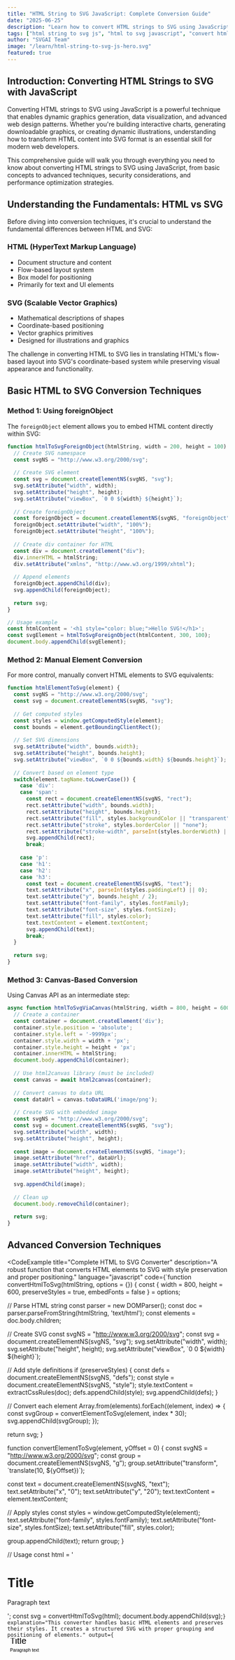 ---
title: "HTML String to SVG JavaScript: Complete Conversion Guide"
date: "2025-06-25"
description: "Learn how to convert HTML strings to SVG using JavaScript. Comprehensive guide covering DOM manipulation, security, performance optimization, and real-world examples."
tags: ["html string to svg js", "html to svg javascript", "convert html to svg", "svg dom manipulation", "javascript svg generation"]
author: "SVGAI Team"
image: "/learn/html-string-to-svg-js-hero.svg"
featured: true
---


## Introduction: Converting HTML Strings to SVG with JavaScript

Converting HTML strings to SVG using JavaScript is a powerful technique that enables dynamic graphics generation, data visualization, and advanced web design patterns. Whether you're building interactive charts, generating downloadable graphics, or creating dynamic illustrations, understanding how to transform HTML content into SVG format is an essential skill for modern web developers.

This comprehensive guide will walk you through everything you need to know about converting HTML strings to SVG using JavaScript, from basic concepts to advanced techniques, security considerations, and performance optimization strategies.

## Understanding the Fundamentals: HTML vs SVG

Before diving into conversion techniques, it's crucial to understand the fundamental differences between HTML and SVG:

### HTML (HyperText Markup Language)
- Document structure and content
- Flow-based layout system
- Box model for positioning
- Primarily for text and UI elements

### SVG (Scalable Vector Graphics)
- Mathematical descriptions of shapes
- Coordinate-based positioning
- Vector graphics primitives
- Designed for illustrations and graphics

The challenge in converting HTML to SVG lies in translating HTML's flow-based layout into SVG's coordinate-based system while preserving visual appearance and functionality.

## Basic HTML to SVG Conversion Techniques

### Method 1: Using foreignObject

The `foreignObject` element allows you to embed HTML content directly within SVG:

```javascript
function htmlToSvgForeignObject(htmlString, width = 200, height = 100) {
  // Create SVG namespace
  const svgNS = "http://www.w3.org/2000/svg";
  
  // Create SVG element
  const svg = document.createElementNS(svgNS, "svg");
  svg.setAttribute("width", width);
  svg.setAttribute("height", height);
  svg.setAttribute("viewBox", `0 0 ${width} ${height}`);
  
  // Create foreignObject
  const foreignObject = document.createElementNS(svgNS, "foreignObject");
  foreignObject.setAttribute("width", "100%");
  foreignObject.setAttribute("height", "100%");
  
  // Create div container for HTML
  const div = document.createElement("div");
  div.innerHTML = htmlString;
  div.setAttribute("xmlns", "http://www.w3.org/1999/xhtml");
  
  // Append elements
  foreignObject.appendChild(div);
  svg.appendChild(foreignObject);
  
  return svg;
}

// Usage example
const htmlContent = '<h1 style="color: blue;">Hello SVG!</h1>';
const svgElement = htmlToSvgForeignObject(htmlContent, 300, 100);
document.body.appendChild(svgElement);
```

### Method 2: Manual Element Conversion

For more control, manually convert HTML elements to SVG equivalents:

```javascript
function htmlElementToSvg(element) {
  const svgNS = "http://www.w3.org/2000/svg";
  const svg = document.createElementNS(svgNS, "svg");
  
  // Get computed styles
  const styles = window.getComputedStyle(element);
  const bounds = element.getBoundingClientRect();
  
  // Set SVG dimensions
  svg.setAttribute("width", bounds.width);
  svg.setAttribute("height", bounds.height);
  svg.setAttribute("viewBox", `0 0 ${bounds.width} ${bounds.height}`);
  
  // Convert based on element type
  switch(element.tagName.toLowerCase()) {
    case 'div':
    case 'span':
      const rect = document.createElementNS(svgNS, "rect");
      rect.setAttribute("width", bounds.width);
      rect.setAttribute("height", bounds.height);
      rect.setAttribute("fill", styles.backgroundColor || "transparent");
      rect.setAttribute("stroke", styles.borderColor || "none");
      rect.setAttribute("stroke-width", parseInt(styles.borderWidth) || 0);
      svg.appendChild(rect);
      break;
      
    case 'p':
    case 'h1':
    case 'h2':
    case 'h3':
      const text = document.createElementNS(svgNS, "text");
      text.setAttribute("x", parseInt(styles.paddingLeft) || 0);
      text.setAttribute("y", bounds.height / 2);
      text.setAttribute("font-family", styles.fontFamily);
      text.setAttribute("font-size", styles.fontSize);
      text.setAttribute("fill", styles.color);
      text.textContent = element.textContent;
      svg.appendChild(text);
      break;
  }
  
  return svg;
}
```

### Method 3: Canvas-Based Conversion

Using Canvas API as an intermediate step:

```javascript
async function htmlToSvgViaCanvas(htmlString, width = 800, height = 600) {
  // Create a container
  const container = document.createElement('div');
  container.style.position = 'absolute';
  container.style.left = '-9999px';
  container.style.width = width + 'px';
  container.style.height = height + 'px';
  container.innerHTML = htmlString;
  document.body.appendChild(container);
  
  // Use html2canvas library (must be included)
  const canvas = await html2canvas(container);
  
  // Convert canvas to data URL
  const dataUrl = canvas.toDataURL('image/png');
  
  // Create SVG with embedded image
  const svgNS = "http://www.w3.org/2000/svg";
  const svg = document.createElementNS(svgNS, "svg");
  svg.setAttribute("width", width);
  svg.setAttribute("height", height);
  
  const image = document.createElementNS(svgNS, "image");
  image.setAttribute("href", dataUrl);
  image.setAttribute("width", width);
  image.setAttribute("height", height);
  
  svg.appendChild(image);
  
  // Clean up
  document.body.removeChild(container);
  
  return svg;
}
```

## Advanced Conversion Techniques

<CodeExample
  title="Complete HTML to SVG Converter"
  description="A robust function that converts HTML elements to SVG with style preservation and proper positioning."
  language="javascript"
  code={`function convertHtmlToSvg(htmlString, options = {}) {
  const {
    width = 800,
    height = 600,
    preserveStyles = true,
    embedFonts = false
  } = options;

  // Parse HTML string
  const parser = new DOMParser();
  const doc = parser.parseFromString(htmlString, 'text/html');
  const elements = doc.body.children;

  // Create SVG
  const svgNS = "http://www.w3.org/2000/svg";
  const svg = document.createElementNS(svgNS, "svg");
  svg.setAttribute("width", width);
  svg.setAttribute("height", height);
  svg.setAttribute("viewBox", \`0 0 \${width} \${height}\`);

  // Add style definitions
  if (preserveStyles) {
    const defs = document.createElementNS(svgNS, "defs");
    const style = document.createElementNS(svgNS, "style");
    style.textContent = extractCssRules(doc);
    defs.appendChild(style);
    svg.appendChild(defs);
  }

  // Convert each element
  Array.from(elements).forEach((element, index) => {
    const svgGroup = convertElementToSvg(element, index * 30);
    svg.appendChild(svgGroup);
  });

  return svg;
}

function convertElementToSvg(element, yOffset = 0) {
  const svgNS = "http://www.w3.org/2000/svg";
  const group = document.createElementNS(svgNS, "g");
  group.setAttribute("transform", \`translate(10, \${yOffset})\`);

  const text = document.createElementNS(svgNS, "text");
  text.setAttribute("x", "0");
  text.setAttribute("y", "20");
  text.textContent = element.textContent;
  
  // Apply styles
  const styles = window.getComputedStyle(element);
  text.setAttribute("font-family", styles.fontFamily);
  text.setAttribute("font-size", styles.fontSize);
  text.setAttribute("fill", styles.color);

  group.appendChild(text);
  return group;
}

// Usage
const html = '<h1>Title</h1><p>Paragraph text</p>';
const svg = convertHtmlToSvg(html);
document.body.appendChild(svg);`}
  explanation="This converter handles basic HTML elements and preserves their styles. It creates a structured SVG with proper grouping and positioning of elements."
  output={`<svg width="800" height="600" viewBox="0 0 800 600">
  <g transform="translate(10, 0)">
    <text x="0" y="20" font-family="Arial" font-size="32px" fill="#000">Title</text>
  </g>
  <g transform="translate(10, 30)">
    <text x="0" y="20" font-family="Arial" font-size="16px" fill="#000">Paragraph text</text>
  </g>
</svg>`}
/>

### Preserving CSS Styles

When converting HTML to SVG, preserving styles is crucial:

```javascript
function extractAndApplyStyles(htmlElement, svgElement) {
  const computedStyles = window.getComputedStyle(htmlElement);
  const importantStyles = [
    'color', 'backgroundColor', 'fontSize', 'fontFamily',
    'fontWeight', 'textAlign', 'opacity', 'transform'
  ];
  
  const svgStyleMap = {
    'color': 'fill',
    'backgroundColor': 'fill',
    'fontSize': 'font-size',
    'fontFamily': 'font-family',
    'fontWeight': 'font-weight',
    'textAlign': 'text-anchor',
    'opacity': 'opacity'
  };
  
  importantStyles.forEach(styleProp => {
    const value = computedStyles[styleProp];
    const svgProp = svgStyleMap[styleProp] || styleProp;
    
    if (value && value !== 'none' && value !== 'auto') {
      svgElement.setAttribute(svgProp, value);
    }
  });
  
  // Handle text-align to text-anchor conversion
  if (computedStyles.textAlign === 'center') {
    svgElement.setAttribute('text-anchor', 'middle');
  } else if (computedStyles.textAlign === 'right') {
    svgElement.setAttribute('text-anchor', 'end');
  }
}
```

### Handling Complex Layouts

For complex HTML layouts, create a recursive converter:

```javascript
class HtmlToSvgConverter {
  constructor() {
    this.svgNS = "http://www.w3.org/2000/svg";
    this.xhtmlNS = "http://www.w3.org/1999/xhtml";
  }
  
  convertHtmlString(htmlString, options = {}) {
    const {
      width = 800,
      height = 600,
      preserveAspectRatio = "xMidYMid meet",
      includeStyles = true
    } = options;
    
    // Create temporary container
    const tempDiv = document.createElement('div');
    tempDiv.innerHTML = htmlString;
    
    // Create SVG root
    const svg = document.createElementNS(this.svgNS, "svg");
    svg.setAttribute("width", width);
    svg.setAttribute("height", height);
    svg.setAttribute("viewBox", `0 0 ${width} ${height}`);
    svg.setAttribute("preserveAspectRatio", preserveAspectRatio);
    
    // If including styles, extract and embed them
    if (includeStyles) {
      const styleElement = this.extractStyles(tempDiv);
      if (styleElement) {
        svg.appendChild(styleElement);
      }
    }
    
    // Convert elements recursively
    const g = document.createElementNS(this.svgNS, "g");
    this.convertElement(tempDiv, g, 0, 0);
    svg.appendChild(g);
    
    return svg;
  }
  
  convertElement(htmlElement, svgParent, x, y) {
    Array.from(htmlElement.children).forEach((child, index) => {
      const svgElement = this.createSvgEquivalent(child, x, y + (index * 30));
      if (svgElement) {
        svgParent.appendChild(svgElement);
        
        // Recursively convert children
        if (child.children.length > 0) {
          this.convertElement(child, svgElement, x + 20, y + 30);
        }
      }
    });
  }
  
  createSvgEquivalent(htmlElement, x, y) {
    const tagName = htmlElement.tagName.toLowerCase();
    const text = htmlElement.textContent.trim();
    
    if (text) {
      const textElement = document.createElementNS(this.svgNS, "text");
      textElement.setAttribute("x", x);
      textElement.setAttribute("y", y);
      textElement.textContent = text;
      
      // Apply styles
      this.applyComputedStyles(htmlElement, textElement);
      
      return textElement;
    }
    
    return null;
  }
  
  extractStyles(container) {
    const styles = [];
    const styleSheets = document.styleSheets;
    
    // Extract applicable styles
    for (let sheet of styleSheets) {
      try {
        for (let rule of sheet.cssRules) {
          if (container.querySelector(rule.selectorText)) {
            styles.push(rule.cssText);
          }
        }
      } catch (e) {
        // Handle cross-origin stylesheets
        console.warn('Cannot access stylesheet:', e);
      }
    }
    
    if (styles.length > 0) {
      const styleElement = document.createElementNS(this.svgNS, "style");
      styleElement.textContent = styles.join('\n');
      return styleElement;
    }
    
    return null;
  }
  
  applyComputedStyles(htmlElement, svgElement) {
    const computed = window.getComputedStyle(htmlElement);
    
    // Map relevant styles
    if (svgElement.tagName === 'text') {
      svgElement.setAttribute('font-family', computed.fontFamily);
      svgElement.setAttribute('font-size', computed.fontSize);
      svgElement.setAttribute('font-weight', computed.fontWeight);
      svgElement.setAttribute('fill', computed.color);
    }
  }
}

// Usage
const converter = new HtmlToSvgConverter();
const htmlString = `
  <div style="padding: 20px;">
    <h1 style="color: #333;">Title</h1>
    <p style="color: #666;">Description text</p>
  </div>
`;
const svg = converter.convertHtmlString(htmlString);
```

## Security Considerations

When converting HTML strings to SVG, security is paramount:

### 1. Sanitize Input HTML

```javascript
function sanitizeHtmlForSvg(htmlString) {
  // Remove dangerous elements and attributes
  const dangerousTags = ['script', 'iframe', 'object', 'embed', 'link'];
  const dangerousAttrs = ['onclick', 'onload', 'onerror', 'onmouseover'];
  
  // Create temporary element
  const temp = document.createElement('div');
  temp.innerHTML = htmlString;
  
  // Remove dangerous tags
  dangerousTags.forEach(tag => {
    const elements = temp.getElementsByTagName(tag);
    while(elements.length > 0) {
      elements[0].parentNode.removeChild(elements[0]);
    }
  });
  
  // Remove dangerous attributes
  const allElements = temp.getElementsByTagName('*');
  for (let elem of allElements) {
    dangerousAttrs.forEach(attr => {
      elem.removeAttribute(attr);
    });
    
    // Remove javascript: protocols
    ['href', 'src', 'action'].forEach(attr => {
      const value = elem.getAttribute(attr);
      if (value && value.toLowerCase().includes('javascript:')) {
        elem.removeAttribute(attr);
      }
    });
  }
  
  return temp.innerHTML;
}
```

### 2. Content Security Policy

```javascript
function createSecureSvg(htmlString) {
  const sanitized = sanitizeHtmlForSvg(htmlString);
  
  const svg = document.createElementNS("http://www.w3.org/2000/svg", "svg");
  
  // Add CSP meta tag equivalent
  const meta = document.createElementNS("http://www.w3.org/2000/svg", "metadata");
  meta.textContent = 'Content-Security-Policy: script-src none';
  svg.appendChild(meta);
  
  // Continue with conversion...
  return svg;
}
```

### 3. Validate SVG Output

```javascript
function validateSvgSecurity(svgElement) {
  const dangerousContent = [
    'script', 'javascript:', 'onclick', 'onload',
    'data:text/html', 'vbscript:'
  ];
  
  const svgString = svgElement.outerHTML.toLowerCase();
  
  for (let danger of dangerousContent) {
    if (svgString.includes(danger)) {
      throw new Error(`Security violation: SVG contains ${danger}`);
    }
  }
  
  return true;
}
```

## Performance Optimization

### 1. Batch Processing

```javascript
class BatchHtmlToSvgConverter {
  constructor() {
    this.queue = [];
    this.processing = false;
  }
  
  add(htmlString, callback) {
    this.queue.push({ html: htmlString, callback });
    if (!this.processing) {
      this.processQueue();
    }
  }
  
  async processQueue() {
    this.processing = true;
    
    while (this.queue.length > 0) {
      const batch = this.queue.splice(0, 10); // Process 10 at a time
      
      await Promise.all(batch.map(async (item) => {
        const svg = await this.convertWithRAF(item.html);
        item.callback(svg);
      }));
      
      // Allow browser to breathe
      await new Promise(resolve => setTimeout(resolve, 0));
    }
    
    this.processing = false;
  }
  
  convertWithRAF(htmlString) {
    return new Promise(resolve => {
      requestAnimationFrame(() => {
        const svg = this.convert(htmlString);
        resolve(svg);
      });
    });
  }
  
  convert(htmlString) {
    // Conversion logic here
    const svg = document.createElementNS("http://www.w3.org/2000/svg", "svg");
    // ... conversion implementation
    return svg;
  }
}
```

### 2. Caching Converted Elements

```javascript
class CachedHtmlToSvgConverter {
  constructor(maxCacheSize = 100) {
    this.cache = new Map();
    this.maxCacheSize = maxCacheSize;
  }
  
  convert(htmlString, options = {}) {
    const cacheKey = this.generateCacheKey(htmlString, options);
    
    // Check cache
    if (this.cache.has(cacheKey)) {
      return this.cache.get(cacheKey).cloneNode(true);
    }
    
    // Perform conversion
    const svg = this.performConversion(htmlString, options);
    
    // Cache result
    this.addToCache(cacheKey, svg);
    
    return svg;
  }
  
  generateCacheKey(htmlString, options) {
    return JSON.stringify({ html: htmlString, options });
  }
  
  addToCache(key, svg) {
    if (this.cache.size >= this.maxCacheSize) {
      // Remove oldest entry
      const firstKey = this.cache.keys().next().value;
      this.cache.delete(firstKey);
    }
    this.cache.set(key, svg.cloneNode(true));
  }
  
  performConversion(htmlString, options) {
    // Actual conversion logic
    return htmlToSvgForeignObject(htmlString, options.width, options.height);
  }
  
  clearCache() {
    this.cache.clear();
  }
}
```

### 3. Web Worker Implementation

```javascript
// html-to-svg-worker.js
self.addEventListener('message', function(e) {
  const { htmlString, options } = e.data;
  
  // Perform conversion in worker
  const svgString = convertHtmlToSvgString(htmlString, options);
  
  // Send result back
  self.postMessage({ svgString });
});

function convertHtmlToSvgString(htmlString, options) {
  // Note: DOM manipulation isn't available in workers
  // Return SVG as string instead
  const { width = 100, height = 100 } = options;
  
  return `
    <svg width="${width}" height="${height}" xmlns="http://www.w3.org/2000/svg">
      <foreignObject width="100%" height="100%">
        <div xmlns="http://www.w3.org/1999/xhtml">
          ${htmlString}
        </div>
      </foreignObject>
    </svg>
  `;
}

// Main thread usage
class WorkerHtmlToSvgConverter {
  constructor() {
    this.worker = new Worker('html-to-svg-worker.js');
    this.callbacks = new Map();
    this.messageId = 0;
    
    this.worker.addEventListener('message', (e) => {
      const { svgString, id } = e.data;
      const callback = this.callbacks.get(id);
      if (callback) {
        const svg = this.stringToSvg(svgString);
        callback(svg);
        this.callbacks.delete(id);
      }
    });
  }
  
  convert(htmlString, options = {}) {
    return new Promise(resolve => {
      const id = this.messageId++;
      this.callbacks.set(id, resolve);
      this.worker.postMessage({ htmlString, options, id });
    });
  }
  
  stringToSvg(svgString) {
    const parser = new DOMParser();
    const doc = parser.parseFromString(svgString, 'image/svg+xml');
    return doc.documentElement;
  }
  
  terminate() {
    this.worker.terminate();
  }
}
```

## Browser Compatibility

### Feature Detection

```javascript
const SVGFeatureDetection = {
  supportsForeignObject() {
    const svg = document.createElementNS("http://www.w3.org/2000/svg", "svg");
    return 'foreignObject' in svg;
  },
  
  supportsInlineSVG() {
    const div = document.createElement('div');
    div.innerHTML = '<svg/>';
    return div.firstChild && div.firstChild.namespaceURI === "http://www.w3.org/2000/svg";
  },
  
  supportsSVGTransforms() {
    const svg = document.createElementNS("http://www.w3.org/2000/svg", "svg");
    return 'transform' in svg.style;
  }
};

// Compatibility wrapper
class CompatibleHtmlToSvgConverter {
  convert(htmlString, options = {}) {
    if (SVGFeatureDetection.supportsForeignObject()) {
      return this.modernConvert(htmlString, options);
    } else {
      return this.legacyConvert(htmlString, options);
    }
  }
  
  modernConvert(htmlString, options) {
    // Use foreignObject method
    return htmlToSvgForeignObject(htmlString, options.width, options.height);
  }
  
  legacyConvert(htmlString, options) {
    // Fallback to manual conversion
    const container = document.createElement('div');
    container.innerHTML = htmlString;
    return this.manualConvert(container, options);
  }
  
  manualConvert(container, options) {
    // Implement manual conversion for older browsers
    const svg = document.createElementNS("http://www.w3.org/2000/svg", "svg");
    // ... manual conversion logic
    return svg;
  }
}
```

### Polyfills and Fallbacks

```javascript
// Polyfill for older browsers
if (!window.DOMParser) {
  window.DOMParser = function() {
    this.parseFromString = function(string, type) {
      const doc = document.implementation.createHTMLDocument("");
      if (type === 'text/html') {
        doc.documentElement.innerHTML = string;
      } else {
        doc.documentElement.textContent = string;
      }
      return doc;
    };
  };
}

// SVG support check with fallback
function createSvgWithFallback(htmlString, fallbackImageUrl) {
  try {
    const svg = htmlToSvgForeignObject(htmlString);
    
    // Test if SVG renders correctly
    document.body.appendChild(svg);
    const bounds = svg.getBoundingClientRect();
    document.body.removeChild(svg);
    
    if (bounds.width > 0 && bounds.height > 0) {
      return svg;
    }
  } catch (e) {
    console.error('SVG creation failed:', e);
  }
  
  // Fallback to image
  const img = document.createElement('img');
  img.src = fallbackImageUrl;
  img.alt = 'Fallback image';
  return img;
}
```

## Real-World Applications

### 1. Dynamic Chart Generation

```javascript
function createChartAsSvg(data, options = {}) {
  const {
    width = 400,
    height = 300,
    type = 'bar'
  } = options;
  
  const svg = document.createElementNS("http://www.w3.org/2000/svg", "svg");
  svg.setAttribute("width", width);
  svg.setAttribute("height", height);
  
  // Create chart based on HTML template
  const htmlTemplate = `
    <div class="chart-container">
      ${data.map((item, i) => `
        <div class="bar" style="height: ${item.value}%; background: ${item.color}">
          <span>${item.label}</span>
        </div>
      `).join('')}
    </div>
  `;
  
  // Convert HTML visualization to SVG
  const foreignObject = document.createElementNS("http://www.w3.org/2000/svg", "foreignObject");
  foreignObject.setAttribute("width", width);
  foreignObject.setAttribute("height", height);
  foreignObject.innerHTML = `<div xmlns="http://www.w3.org/1999/xhtml">${htmlTemplate}</div>`;
  
  svg.appendChild(foreignObject);
  return svg;
}
```

### 2. HTML Email to SVG Converter

```javascript
class EmailToSvgConverter {
  convert(emailHtml) {
    // Pre-process email HTML
    const processed = this.preprocessEmail(emailHtml);
    
    // Convert to SVG with email-specific handling
    const svg = this.createEmailSvg(processed);
    
    return svg;
  }
  
  preprocessEmail(html) {
    // Inline all styles for email compatibility
    const tempDiv = document.createElement('div');
    tempDiv.innerHTML = html;
    
    // Process all elements
    const elements = tempDiv.querySelectorAll('*');
    elements.forEach(el => {
      const computed = window.getComputedStyle(el);
      let inlineStyle = '';
      
      for (let prop of computed) {
        inlineStyle += `${prop}: ${computed.getPropertyValue(prop)}; `;
      }
      
      el.setAttribute('style', inlineStyle);
    });
    
    return tempDiv.innerHTML;
  }
  
  createEmailSvg(html) {
    const svg = document.createElementNS("http://www.w3.org/2000/svg", "svg");
    svg.setAttribute("width", "600"); // Standard email width
    svg.setAttribute("height", "800");
    
    const foreignObject = document.createElementNS("http://www.w3.org/2000/svg", "foreignObject");
    foreignObject.setAttribute("width", "100%");
    foreignObject.setAttribute("height", "100%");
    
    const wrapper = document.createElement('div');
    wrapper.setAttribute('xmlns', 'http://www.w3.org/1999/xhtml');
    wrapper.innerHTML = html;
    
    foreignObject.appendChild(wrapper);
    svg.appendChild(foreignObject);
    
    return svg;
  }
}
```

### 3. Responsive HTML to SVG

```javascript
function createResponsiveSvg(htmlString, breakpoints = {}) {
  const svg = document.createElementNS("http://www.w3.org/2000/svg", "svg");
  svg.setAttribute("viewBox", "0 0 1200 800");
  svg.setAttribute("preserveAspectRatio", "xMidYMid meet");
  
  // Add CSS for responsiveness
  const style = document.createElementNS("http://www.w3.org/2000/svg", "style");
  style.textContent = `
    @media (max-width: 768px) {
      .desktop-only { display: none; }
      .mobile-only { display: block; }
    }
    @media (min-width: 769px) {
      .desktop-only { display: block; }
      .mobile-only { display: none; }
    }
  `;
  svg.appendChild(style);
  
  // Create responsive content
  const foreignObject = document.createElementNS("http://www.w3.org/2000/svg", "foreignObject");
  foreignObject.setAttribute("width", "100%");
  foreignObject.setAttribute("height", "100%");
  
  const div = document.createElement('div');
  div.setAttribute('xmlns', 'http://www.w3.org/1999/xhtml');
  div.innerHTML = htmlString;
  
  foreignObject.appendChild(div);
  svg.appendChild(foreignObject);
  
  return svg;
}
```

## Best Practices and Tips

### 1. Memory Management

```javascript
class ManagedHtmlToSvgConverter {
  constructor() {
    this.activeConversions = new WeakMap();
  }
  
  convert(htmlString, options = {}) {
    const svg = this.performConversion(htmlString, options);
    
    // Track for cleanup
    this.activeConversions.set(svg, {
      created: Date.now(),
      size: this.estimateSize(svg)
    });
    
    return svg;
  }
  
  performConversion(htmlString, options) {
    // Conversion logic
    return htmlToSvgForeignObject(htmlString, options.width, options.height);
  }
  
  estimateSize(svg) {
    // Rough estimate of memory usage
    return svg.outerHTML.length * 2; // 2 bytes per character
  }
  
  cleanup(svg) {
    // Remove from tracking
    this.activeConversions.delete(svg);
    
    // Remove from DOM if attached
    if (svg.parentNode) {
      svg.parentNode.removeChild(svg);
    }
  }
}
```

### 2. Error Handling

```javascript
class SafeHtmlToSvgConverter {
  convert(htmlString, options = {}) {
    try {
      // Validate input
      if (!htmlString || typeof htmlString !== 'string') {
        throw new Error('Invalid HTML string provided');
      }
      
      // Sanitize
      const sanitized = this.sanitize(htmlString);
      
      // Convert
      const svg = this.performConversion(sanitized, options);
      
      // Validate output
      if (!this.isValidSvg(svg)) {
        throw new Error('Invalid SVG generated');
      }
      
      return svg;
      
    } catch (error) {
      console.error('HTML to SVG conversion failed:', error);
      
      // Return fallback SVG with error message
      return this.createErrorSvg(error.message);
    }
  }
  
  sanitize(htmlString) {
    // Sanitization logic
    return sanitizeHtmlForSvg(htmlString);
  }
  
  performConversion(htmlString, options) {
    // Conversion logic
    return htmlToSvgForeignObject(htmlString, options.width, options.height);
  }
  
  isValidSvg(svg) {
    return svg && 
           svg.namespaceURI === "http://www.w3.org/2000/svg" &&
           svg.tagName.toLowerCase() === 'svg';
  }
  
  createErrorSvg(message) {
    const svg = document.createElementNS("http://www.w3.org/2000/svg", "svg");
    svg.setAttribute("width", "200");
    svg.setAttribute("height", "100");
    
    const text = document.createElementNS("http://www.w3.org/2000/svg", "text");
    text.setAttribute("x", "10");
    text.setAttribute("y", "50");
    text.setAttribute("fill", "red");
    text.textContent = `Error: ${message}`;
    
    svg.appendChild(text);
    return svg;
  }
}
```

### 3. Testing Strategies

```javascript
// Unit tests for HTML to SVG conversion
function runHtmlToSvgTests() {
  const tests = [
    {
      name: 'Basic HTML conversion',
      input: '<div>Hello World</div>',
      validate: (svg) => svg.querySelector('foreignObject') !== null
    },
    {
      name: 'Style preservation',
      input: '<p style="color: red;">Red text</p>',
      validate: (svg) => {
        const text = svg.querySelector('text');
        return text && text.getAttribute('fill') === 'red';
      }
    },
    {
      name: 'Security filtering',
      input: '<script>alert("XSS")</script><p>Safe content</p>',
      validate: (svg) => {
        const svgString = svg.outerHTML;
        return !svgString.includes('script') && svgString.includes('Safe content');
      }
    }
  ];
  
  tests.forEach(test => {
    try {
      const converter = new SafeHtmlToSvgConverter();
      const result = converter.convert(test.input);
      const passed = test.validate(result);
      
      console.log(`${test.name}: ${passed ? 'PASSED' : 'FAILED'}`);
    } catch (e) {
      console.log(`${test.name}: ERROR - ${e.message}`);
    }
  });
}
```

## Conclusion

Converting HTML strings to SVG using JavaScript opens up powerful possibilities for dynamic graphics generation, data visualization, and creative web design. By understanding the various conversion methods, security considerations, and performance optimization techniques covered in this guide, you can confidently implement HTML to SVG conversion in your projects.

Remember to always prioritize security when handling user-generated HTML content, optimize for performance in production applications, and test thoroughly across different browsers and devices. With these tools and techniques at your disposal, you're ready to create dynamic, scalable graphics that enhance your web applications.

Whether you're building data visualizations, generating downloadable graphics, or creating interactive illustrations, the ability to convert HTML to SVG with JavaScript is a valuable skill that will serve you well in modern web development.

<script type="application/ld+json">
{
  "@context": "https://schema.org",
  "@type": "TechArticle",
  "headline": "HTML String to SVG JavaScript: Complete Conversion Guide",
  "description": "Learn how to convert HTML strings to SVG using JavaScript. Comprehensive guide covering DOM manipulation, security, performance optimization, and real-world examples.",
  "author": {
    "@type": "Organization",
    "name": "SVGAI Team"
  },
  "datePublished": "2025-06-25",
  "dateModified": "2025-06-25",
  "mainEntityOfPage": {
    "@type": "WebPage",
    "@id": "https://svgai.org/learn/html-string-to-svg-js"
  },
  "publisher": {
    "@type": "Organization",
    "name": "SVG AI",
    "logo": {
      "@type": "ImageObject",
      "url": "https://svgai.org/logo.svg"
    }
  },
  "image": "/learn/html-string-to-svg-js-hero.svg",
  "articleSection": "Technical Guides",
  "keywords": ["html string to svg js", "html to svg javascript", "convert html to svg", "svg dom manipulation", "javascript svg generation"],
  "teaches": {
    "@type": "HowTo",
    "name": "How to Convert HTML String to SVG with JavaScript",
    "step": [
      {
        "@type": "HowToStep",
        "name": "Understand HTML vs SVG fundamentals",
        "text": "Learn the differences between HTML's flow-based layout and SVG's coordinate system"
      },
      {
        "@type": "HowToStep",
        "name": "Choose conversion method",
        "text": "Select between foreignObject, manual conversion, or canvas-based approaches"
      },
      {
        "@type": "HowToStep",
        "name": "Implement security measures",
        "text": "Sanitize HTML input and validate SVG output to prevent XSS attacks"
      },
      {
        "@type": "HowToStep",
        "name": "Optimize performance",
        "text": "Use batch processing, caching, and web workers for better performance"
      },
      {
        "@type": "HowToStep",
        "name": "Test across browsers",
        "text": "Ensure compatibility and implement fallbacks for older browsers"
      }
    ]
  }
}
</script>